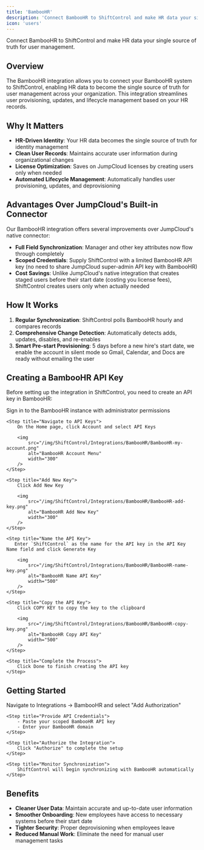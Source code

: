 ```yaml
---
title: 'BambooHR'
description: 'Connect BambooHR to ShiftControl and make HR data your single source of truth for user management.'
icon: 'users'
---
```


<p style={{fontSize: "large"}}>Connect BambooHR to ShiftControl and make HR data your single source of truth for user management.</p>

## Overview

The BambooHR integration allows you to connect your BambooHR system to ShiftControl, enabling HR data to become the single source of truth for user management across your organization. This integration streamlines user provisioning, updates, and lifecycle management based on your HR records.

## Why It Matters

- **HR-Driven Identity**: Your HR data becomes the single source of truth for identity management
- **Clean User Records**: Maintains accurate user information during organizational changes
- **License Optimization**: Saves on JumpCloud licenses by creating users only when needed
- **Automated Lifecycle Management**: Automatically handles user provisioning, updates, and deprovisioning

## Advantages Over JumpCloud's Built-in Connector

Our BambooHR integration offers several improvements over JumpCloud's native connector:

- **Full Field Synchronization**: Manager and other key attributes now flow through completely
- **Scoped Credentials**: Supply ShiftControl with a limited BambooHR API key (no need to share JumpCloud super-admin API key with BambooHR)
- **Cost Savings**: Unlike JumpCloud's native integration that creates staged users before their start date (costing you license fees), ShiftControl creates users only when actually needed

## How It Works

1. **Regular Synchronization**: ShiftControl polls BambooHR hourly and compares records
2. **Comprehensive Change Detection**: Automatically detects adds, updates, disables, and re-enables
3. **Smart Pre-start Provisioning**: 5 days before a new hire's start date, we enable the account in silent mode so Gmail, Calendar, and Docs are ready without emailing the user

## Creating a BambooHR API Key

Before setting up the integration in ShiftControl, you need to create an API key in BambooHR:

<Steps>
    <Step title="Sign in to BambooHR">
        Sign in to the BambooHR instance with administrator permissions
    </Step>

    <Step title="Navigate to API Keys">
        On the Home page, click Account and select API Keys
        
        <img
            src="/img/ShiftControl/Integrations/BambooHR/BambooHR-my-account.png"
            alt="BambooHR Account Menu"
            width="300"
        />
    </Step>

    <Step title="Add New Key">
        Click Add New Key
        
        <img
            src="/img/ShiftControl/Integrations/BambooHR/BambooHR-add-key.png"
            alt="BambooHR Add New Key"
            width="300"
        />
    </Step>

    <Step title="Name the API Key">
       Enter `ShiftControl` as the name for the API key in the API Key Name field and click Generate Key
        
        <img
            src="/img/ShiftControl/Integrations/BambooHR/BambooHR-name-key.png"
            alt="BambooHR Name API Key"
            width="500"
        />
    </Step>

    <Step title="Copy the API Key">
        Click COPY KEY to copy the key to the clipboard
        
        <img
            src="/img/ShiftControl/Integrations/BambooHR/BambooHR-copy-key.png"
            alt="BambooHR Copy API Key"
            width="500"
        />
    </Step>

    <Step title="Complete the Process">
        Click Done to finish creating the API key
    </Step>
</Steps>

## Getting Started

<Steps>
    <Step title="Add the BambooHR App">
        Navigate to Integrations → BambooHR and select "Add Authorization"
    </Step>

    <Step title="Provide API Credentials">
        - Paste your scoped BambooHR API key
        - Enter your BambooHR domain
    </Step>

    <Step title="Authorize the Integration">
        Click "Authorize" to complete the setup
    </Step>

    <Step title="Monitor Synchronization">
        ShiftControl will begin synchronizing with BambooHR automatically
    </Step>
</Steps>

## Benefits

- **Cleaner User Data**: Maintain accurate and up-to-date user information
- **Smoother Onboarding**: New employees have access to necessary systems before their start date
- **Tighter Security**: Proper deprovisioning when employees leave
- **Reduced Manual Work**: Eliminate the need for manual user management tasks
